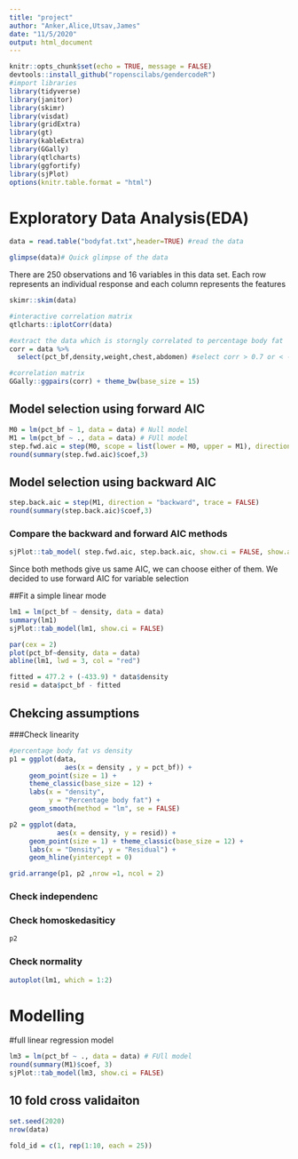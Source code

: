 ```yaml
---
title: "project"
author: "Anker,Alice,Utsav,James"
date: "11/5/2020"
output: html_document
---
```


```r
knitr::opts_chunk$set(echo = TRUE, message = FALSE)
devtools::install_github("ropenscilabs/gendercodeR")
#import libraries
library(tidyverse)
library(janitor)
library(skimr)
library(visdat)
library(gridExtra)
library(gt)
library(kableExtra)
library(GGally)
library(qtlcharts)
library(ggfortify) 
library(sjPlot)
options(knitr.table.format = "html")
```


# Exploratory Data Analysis(EDA)
```r
data = read.table("bodyfat.txt",header=TRUE) #read the data

glimpse(data)# Quick glimpse of the data
```
There are 250 observations and 16 variables in this data set. Each row represents an individual response and each column represents the features

```r
skimr::skim(data)
```
```r
#interactive correlation matrix
qtlcharts::iplotCorr(data)
```
```r
#extract the data which is storngly correlated to percentage body fat
corr = data %>%
  select(pct_bf,density,weight,chest,abdomen) #select corr > 0.7 or < -0.7
```


```r
#correlation matrix
GGally::ggpairs(corr) + theme_bw(base_size = 15)
```
## Model selection using forward AIC

```r
M0 = lm(pct_bf ~ 1, data = data) # Null model
M1 = lm(pct_bf ~ ., data = data) # FUll model
step.fwd.aic = step(M0, scope = list(lower = M0, upper = M1), direction = "forward", trace = FALSE) 
round(summary(step.fwd.aic)$coef,3)
```
## Model selection using backward AIC
```r
step.back.aic = step(M1, direction = "backward", trace = FALSE) 
round(summary(step.back.aic)$coef,3)
```
### Compare the backward and forward AIC methods

```r
sjPlot::tab_model( step.fwd.aic, step.back.aic, show.ci = FALSE, show.aic = TRUE, dv.labels = c("Forward model", "Backward model") )
```

Since both methods give us same AIC, we can choose either of them. We decided to use forward AIC for variable selection


##Fit a simple linear mode

```r
lm1 = lm(pct_bf ~ density, data = data) 
summary(lm1)
sjPlot::tab_model(lm1, show.ci = FALSE)
```

```r
par(cex = 2) 
plot(pct_bf~density, data = data) 
abline(lm1, lwd = 3, col = "red")
```
```r
fitted = 477.2 + (-433.9) * data$density
resid = data$pct_bf - fitted
```


## Chekcing assumptions

###Check linearity
```r
#percentage body fat vs density
p1 = ggplot(data, 
              aes(x = density , y = pct_bf)) + 
     geom_point(size = 1) + 
     theme_classic(base_size = 12) + 
     labs(x = "density",
          y = "Percentage body fat") +
     geom_smooth(method = "lm", se = FALSE) 

p2 = ggplot(data, 
            aes(x = density, y = resid)) + 
     geom_point(size = 1) + theme_classic(base_size = 12) + 
     labs(x = "Density", y = "Residual") + 
     geom_hline(yintercept = 0) 

grid.arrange(p1, p2 ,nrow =1, ncol = 2)
```
### Check independenc



### Check homoskedasiticy

```r
p2
```
### Check normality

```r
autoplot(lm1, which = 1:2)
```


# Modelling

#full linear regression model
```r
lm3 = lm(pct_bf ~ ., data = data) # FUll model
round(summary(M1)$coef, 3)
sjPlot::tab_model(lm3, show.ci = FALSE)
```


## 10 fold cross validaiton
```r
set.seed(2020)
nrow(data)
```

```r
fold_id = c(1, rep(1:10, each = 25))

```


